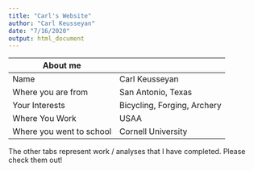 ```yaml
---
title: "Carl's Website"
author: "Carl Keusseyan"
date: "7/16/2020"
output: html_document
---
```




About me |
------------- | -------------
Name  | Carl Keusseyan
Where you are from | San Antonio, Texas
Your Interests | Bicycling, Forging, Archery
Where You Work | USAA
Where you went to school | Cornell University







The other tabs represent work / analyses that I have completed.  Please check them out!


